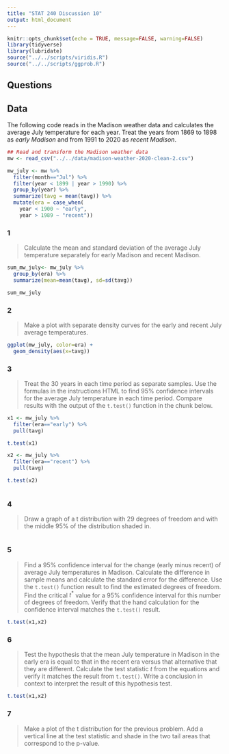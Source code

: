 ```yaml
---
title: "STAT 240 Discussion 10"
output: html_document
---
```


```r
knitr::opts_chunk$set(echo = TRUE, message=FALSE, warning=FALSE)
library(tidyverse)
library(lubridate)
source("../../scripts/viridis.R")
source("../../scripts/ggprob.R")
```

## Questions


## Data

The following code reads in the Madison weather data and calculates the average July temperature for each year.
Treat the years from 1869 to 1898 as *early Madison* and from 1991 to 2020 as *recent Madison*.

```r
## Read and transform the Madison weather data
mw <- read_csv("../../data/madison-weather-2020-clean-2.csv")

mw_july <- mw %>%
  filter(month=="Jul") %>%
  filter(year < 1899 | year > 1990) %>%
  group_by(year) %>%
  summarize(tavg = mean(tavg)) %>%
  mutate(era = case_when(
    year < 1900 ~ "early",
    year > 1989 ~ "recent"))

```

### 1 

> Calculate the mean and standard deviation of the average July temperature separately for early Madison and recent Madison.

```r
sum_mw_july<- mw_july %>%
  group_by(era) %>%
  summarize(mean=mean(tavg), sd=sd(tavg))

sum_mw_july
```



### 2

> Make a plot with separate density curves for the early and recent July average temperatures.

```r
ggplot(mw_july, color=era) +
  geom_density(aes(x=tavg))
```




### 3

> Treat the 30 years in each time period as separate samples. Use the formulas in the instructions HTML to find 95% confidence intervals for the average July temperature in each time period. Compare results with the output of the `t.test()` function in the chunk below.

```r
x1 <- mw_july %>%
  filter(era=="early") %>%
  pull(tavg)

t.test(x1)

x2 <- mw_july %>%
  filter(era=="recent") %>%
  pull(tavg)

t.test(x2)
```

```r

```



### 4

> Draw a graph of a t distribution with 29 degrees of freedom and with the middle 95% of the distribution shaded in.

```r

```



### 5

> Find a 95% confidence interval for the change (early minus recent) of average July temperatures in Madison.
Calculate the difference in sample means and calculate the standard error for the difference.
Use the `t.test()` function result to find the estimated degrees of freedom.
Find the critical $t^*$ value for a 95% confidence interval for this number of degrees of freedom.
Verify that the hand calculation for the confidence interval matches the `t.test()` result.

```r
t.test(x1,x2)

```



### 6

> Test the hypothesis that the mean July temperature in Madison in the early era is equal to that in the recent era versus that alternative that they are different.
Calculate the test statistic $t$ from the equations
and verify it matches the result from `t.test()`. Write a conclusion in context to interpret the result of this hypothesis test.

```r
t.test(x1,x2)
```




### 7

> Make a plot of the t distribution for the previous problem. Add a vertical line at the test statistic and shade in the two tail areas that correspond to the p-value.

```r

```



